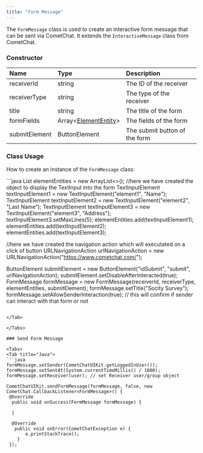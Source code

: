 ```yaml
---
title: "Form Message"
---
```


The `FormMessage` class is used to create an interactive form message that can be sent via CometChat. It extends the `InteractiveMessage` class from CometChat.

### Constructor

| Name          | Type                                                                        | Description                   |
| :------------- | :--------------------------------------------------------------------------- | :----------------------------- |
| receiverId    | string                                                                      | The ID of the receiver        |
| receiverType  | string                                                                      | The type of the receiver      |
| title         | string                                                                      | The title of the form         |
| formFields    | Array\<[ElementEntity](/ui-kit/android/v4/interactive-element-entity)> | The fields of the form        |
| submitElement | ButtonElement                                                               | The submit button of the form |

### Class Usage

How to create an instance of the `FormMessage` class:

<Tabs>
<Tab title="Java">
```java
List<ElementEntity> elementEntities = new ArrayList<>();
//here we have created the object to display the TextInput into the form
TextInputElement textInputElement1 = new TextInputElement("element1", "Name");
TextInputElement textInputElement2 = new TextInputElement("element2", "Last Name");
TextInputElement textInputElement3 = new TextInputElement("element3", "Address");
textInputElement3.setMaxLines(5);
elementEntities.add(textInputElement1);
elementEntities.add(textInputElement2);
elementEntities.add(textInputElement3);


//here we have created the navigation action which will executated on a click of button
URLNavigationAction urlNavigationAction = new URLNavigationAction("https://www.cometchat.com/");

ButtonElement submitElement = new ButtonElement("idSubmit", "submit", urlNavigationAction);
submitElement.setDisableAfterInteracted(true);
FormMessage formMessage = new FormMessage(receiverId, receiverType, elementEntities, submitElement);
formMessage.setTitle("Socity Survey");
formMessage.setAllowSenderInteraction(true); // this will confirm if sender can interact with that form or not
```

</Tab>

</Tabs>

### Send Form Message

<Tabs>
<Tab title="Java">
```java
formMessage.setSender(CometChatUIKit.getLoggedInUser());
formMessage.setSentAt(System.currentTimeMillis() / 1000);
formMessage.setReceiver(user); // set Receiver user/group object

CometChatUIKit.sendFormMessage(formMessage, false, new CometChat.CallbackListener<FormMessage>() {
 @Override
  public void onSuccess(FormMessage formMessage) {

  }

  @Override
   public void onError(CometChatException e) {
       e.printStackTrace();
    }
 });
```

</Tab>

</Tabs>
